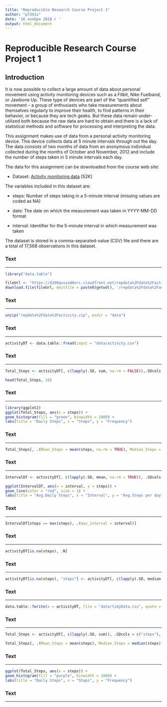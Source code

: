 ```yaml
---
title: "Reproducible Research Course Project 1"
author: "p7391s"
date: '16 ноября 2018 г '
output: html_document
---
```


# Reproducible Research Course Project 1

## Introduction

It is now possible to collect a large amount of data about personal movement using activity monitoring devices such as a Fitbit, Nike Fuelband, or Jawbone Up. These type of devices are part of the “quantified self” movement – a group of enthusiasts who take measurements about themselves regularly to improve their health, to find patterns in their behavior, or because they are tech geeks. But these data remain under-utilized both because the raw data are hard to obtain and there is a lack of statistical methods and software for processing and interpreting the data.

This assignment makes use of data from a personal activity monitoring device. This device collects data at 5 minute intervals through out the day. The data consists of two months of data from an anonymous individual collected during the months of October and November, 2012 and include the number of steps taken in 5 minute intervals each day.

The data for this assignment can be downloaded from the course web site:

* Dataset: [Activity monitoring data](https://d396qusza40orc.cloudfront.net/repdata%2Fdata%2Factivity.zip) [52K]

The variables included in this dataset are:

* steps: Number of steps taking in a 5-minute interval (missing values are coded as NA)

* date: The date on which the measurement was taken in YYYY-MM-DD format

* interval: Identifier for the 5-minute interval in which measurement was taken

The dataset is stored in a comma-separated-value (CSV) file and there are a total of 17,568 observations in this dataset.

### Text

------------------------------------

```r
library("data.table")

fileUrl <- "https://d396qusza40orc.cloudfront.net/repdata%2Fdata%2Factivity.zip"
download.file(fileUrl, destfile = paste0(getwd(), '/repdata%2Fdata%2Factivity.zip'), method = "curl")

```

### Text

-------------------------------------

```r
unzip("repdata%2Fdata%2Factivity.zip", exdir = "data")
```

### Text

-------------------------------------

```r
activityDT <- data.table::fread(input = "data/activity.csv")
```

### Text

------------------------------------

```r
Total_Steps <- activityDT[, c(lapply(.SD, sum, na.rm = FALSE)),.SDcols = c("steps"), by = .(date)]

head(Total_Steps, 10)
```

### Text

------------------------------------

```r
library(ggplot2)
ggplot(Total_Steps, aes(x = steps)) +
geom_histogram(fill = "green", binwidth = 1000) +
labs(title = "Daily Steps", x = "Steps", y = "Frequency")
```

### Text

------------------------------------

```r
Total_Steps[, .(Mean_Steps = mean(steps, na.rm = TRUE), Median_Steps = median(steps, na.rm =TRUE))]
```

### Text

-----------------------------------

```r
IntervalDT <- activityDT[, c(lapply(.SD, mean, na.rm = TRUE)), .SDcols = c("steps"), by = .(interval)]

ggplot(IntervalDT, aes(x = interval, y = steps)) +
geom_line(color = "red", size = 1) +
labs(title = "Avg.Daily Steps", x = "Interval", y = "Avg.Steps per day")
```

### Text

-----------------------------------

```r
IntervalDT[steps == max(steps), .(max_interval = interval)]
```

### Text

-----------------------------------

```r
activityDT[is.na(steps), .N]
```

### Text

----------------------------------

```r
activityDT[is.na(steps), "steps"] <- activityDT[, c(lapply(.SD, median, na.rm = TRUE)), .SDcols = c("steps")]
```

### Text

---------------------------------

```r
data.table::fwrite(x = activityDT, file = "data/tidyData.csv", quote = FALSE)
```

### Text

---------------------------------

```r
Total_Steps <- activityDT[, c(lapply(.SD, sum)), .SDcols = c("steps"), by = .(date)]

Total_Steps[, .(Mean_Steps = mean(steps), Median_Steps = median(steps))]
```

### Text

--------------------------------

```r
ggplot(Total_Steps, aes(x = steps)) +
geom_histogram(fill = "purple", binwidth = 1000) +
labs(title = "Daily Steps", x = "Steps", y = "Frequency")
```

### Text

--------------------------------